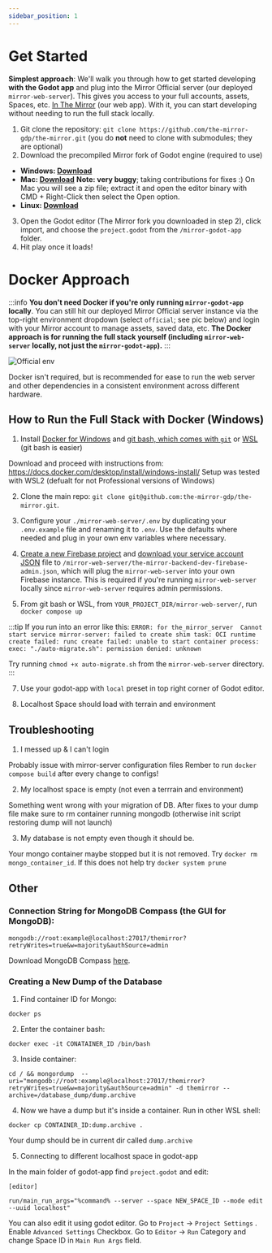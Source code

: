 ```yaml
---
sidebar_position: 1
---
```


# Get Started

**Simplest approach**: We'll walk you through how to get started developing **with the Godot app** and plug into the Mirror Official server (our deployed `mirror-web-server`). This gives you access to your full accounts, assets, Spaces, etc. [In The Mirror](https://in.themirror.space) (our web app). With it, you can start developing without needing to run the full stack locally.

1. Git clone the repository: `git clone https://github.com/the-mirror-gdp/the-mirror.git` (you do **not** need to clone with submodules; they are optional)
2. Download the precompiled Mirror fork of Godot engine (required to use)

- **Windows: [Download](https://storage.googleapis.com/mirror_native_client_builds/Engine/41ba769a/MirrorGodotEditorWindows.exe)**
- **Mac: [Download](https://storage.googleapis.com/mirror_native_client_builds/Engine/41ba769a/MirrorGodotEditorMac.app.zip)** **Note: very buggy**; taking contributions for fixes :) On Mac you will see a zip file; extract it and open the editor binary with CMD + Right-Click then select the Open option.
- **Linux: [Download](https://storage.googleapis.com/mirror_native_client_builds/Engine/41ba769a/MirrorGodotEditorLinux.x86_64)**

3. Open the Godot editor (The Mirror fork you downloaded in step 2), click import, and choose the `project.godot` from the `/mirror-godot-app` folder.
4. Hit play once it loads!

# Docker Approach

:::info
**You don't need Docker if you're only running `mirror-godot-app` locally**. You can still hit our deployed Mirror Official server instance via the top-right environment dropdown (select `official`; see pic below) and login with your Mirror account to manage assets, saved data, etc. **The Docker approach is for running the full stack yourself (including `mirror-web-server` locally, not just the `mirror-godot-app`).**
:::

![Official env](2024-03-16-15-47-58.jpg)

Docker isn't required, but is recommended for ease to run the web server and other dependencies in a consistent environment across different hardware.

## How to Run the Full Stack with Docker (Windows)

1. Install [Docker for Windows](https://docs.docker.com/desktop/install/windows-install/) and [git bash, which comes with `git`](https://git-scm.com/downloads) or [WSL](https://learn.microsoft.com/en-us/windows/wsl/install) (git bash is easier)

Download and proceed with instructions from: https://docs.docker.com/desktop/install/windows-install/
Setup was tested with WSL2 (defualt for not Professional versions of Windows)

2. Clone the main repo: `git clone git@github.com:the-mirror-gdp/the-mirror.git`.

3. Configure your `./mirror-web-server/.env` by duplicating your `.env.example` file and renaming it to `.env`. Use the defaults where needed and plug in your own env variables where necessary.

4. [Create a new Firebase project](https://firebase.google.com/) and [download your service account JSON](https://firebase.google.com/docs/admin/setup) file to `/mirror-web-server/the-mirror-backend-dev-firebase-admin.json`, which will plug the `mirror-web-server` into your own Firebase instance. This is required if you're running `mirror-web-server` locally since `mirror-web-server` requires admin permissions.

5. From git bash or WSL, from `YOUR_PROJECT_DIR/mirror-web-server/`, run `docker compose up`

:::tip
If you run into an error like this:
`ERROR: for the_mirror_server  Cannot start service mirror-server: failed to create shim task: OCI runtime create failed: runc create failed: unable to start container process: exec: "./auto-migrate.sh": permission denied: unknown`

Try running `chmod +x auto-migrate.sh` from the `mirror-web-server` directory.
:::

7. Use your godot-app with `local` preset in top right corner of Godot editor.

8. Localhost Space should load with terrain and environment

## Troubleshooting

1. I messed up & I can't login

Probably issue with mirror-server configuration files
Rember to run `docker compose build` after every change to configs!

2. My localhost space is empty (not even a terrrain and environment)

Something went wrong with your migration of DB. After fixes to your dump file make sure to rm container running mongodb (otherwise init script restoring dump will not launch)

3. My database is not empty even though it should be.

Your mongo container maybe stopped but it is not removed. Try `docker rm mongo_container_id`. If this does not help try `docker system prune`

## Other

### Connection String for MongoDB Compass (the GUI for MongoDB):

`mongodb://root:example@localhost:27017/themirror?retryWrites=true&w=majority&authSource=admin`

Download MongoDB Compass [here](https://www.mongodb.com/try/download/compass).

### Creating a New Dump of the Database

1. Find container ID for Mongo:

`docker ps`

2. Enter the container bash:

`docker exec -it CONATAINER_ID /bin/bash`

3. Inside container:

`cd / && mongordump  --uri="mongodb://root:example@localhost:27017/themirror?retryWrites=true&w=majority&authSource=admin" -d themirror --archive=/database_dump/dump.archive
`

4. Now we have a dump but it's inside a container. Run in other WSL shell:

`docker cp CONTAINER_ID:dump.archive .`

Your dump should be in current dir called `dump.archive`

5. Connecting to different localhost space in godot-app

In the main folder of godot-app find `project.godot` and edit:

```
[editor]

run/main_run_args="%command% --server --space NEW_SPACE_ID --mode edit --uuid localhost"
```

You can also edit it using godot editor. Go to `Project` -> `Project Settings` . Enable `Advanced Settings` Checkbox.
Go to `Editor` -> `Run` Category and change Space ID in `Main Run Args` field.
